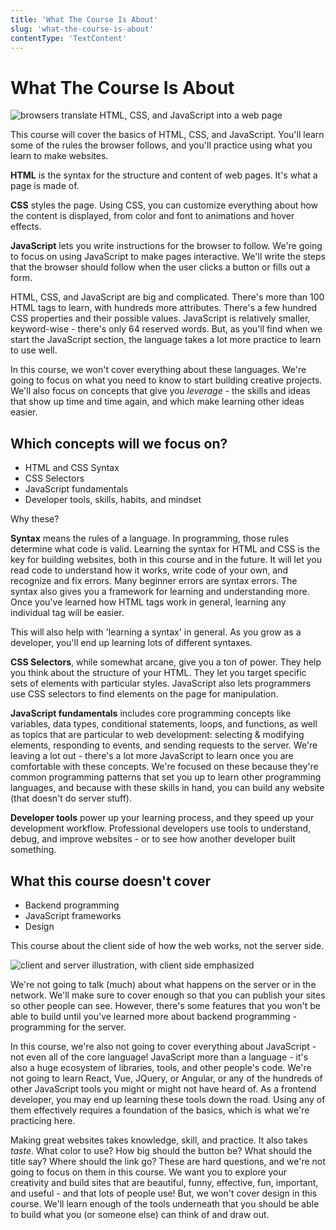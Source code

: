 ```yaml
---
title: 'What The Course Is About'
slug: 'what-the-course-is-about'
contentType: 'TextContent'
---
```


# What The Course Is About

![browsers translate HTML, CSS, and JavaScript into a web page](./browsers-translate-into-page.png)

This course will cover the basics of HTML, CSS, and JavaScript. You'll learn some of the rules the
browser follows, and you'll practice using what you learn to make websites.

**HTML** is the syntax for the structure and content of web pages. It's what a page is made of.

**CSS** styles the page. Using CSS, you can customize everything about how the content is displayed,
from color and font to animations and hover effects.

**JavaScript** lets you write instructions for the browser to follow. We're going to focus on using
JavaScript to make pages interactive. We'll write the steps that the browser should follow when the
user clicks a button or fills out a form.

HTML, CSS, and JavaScript are big and complicated. There's more than 100 HTML tags to learn, with
hundreds more attributes. There's a few hundred CSS properties and their possible values. JavaScript
is relatively smaller, keyword-wise - there's only 64 reserved words. But, as you'll find when we
start the JavaScript section, the language takes a lot more practice to learn to use well.

In this course, we won't cover everything about these languages. We're going to focus on what you
need to know to start building creative projects. We'll also focus on concepts that give you
_leverage_ - the skills and ideas that show up time and time again, and which make learning other
ideas easier.

## Which concepts will we focus on?

- HTML and CSS Syntax
- CSS Selectors
- JavaScript fundamentals
- Developer tools, skills, habits, and mindset

Why these?

**Syntax** means the rules of a language. In programming, those rules determine what code is valid.
Learning the syntax for HTML and CSS is the key for building websites, both in this course and in
the future. It will let you read code to understand how it works, write code of your own, and
recognize and fix errors. Many beginner errors are syntax errors. The syntax also gives you a
framework for learning and understanding more. Once you've learned how HTML tags work in general,
learning any individual tag will be easier.

This will also help with 'learning a syntax' in general. As you grow as a developer, you'll end up
learning lots of different syntaxes.

**CSS Selectors**, while somewhat arcane, give you a ton of power. They help you think about the
structure of your HTML. They let you target specific sets of elements with particular styles.
JavaScript also lets programmers use CSS selectors to find elements on the page for manipulation.

**JavaScript fundamentals** includes core programming concepts like variables, data types,
conditional statements, loops, and functions, as well as topics that are particular to web
development: selecting & modifying elements, responding to events, and sending requests to the
server. We're leaving a lot out - there's a lot more JavaScript to learn once you are comfortable
with these concepts. We're focused on these because they're common programming patterns that set you
up to learn other programming languages, and because with these skills in hand, you can build any
website (that doesn't do server stuff).

**Developer tools** power up your learning process, and they speed up your development workflow.
Professional developers use tools to understand, debug, and improve websites - or to see how another
developer built something.

## What this course doesn't cover

- Backend programming
- JavaScript frameworks
- Design

This course about the client side of how the web works, not the server side.

![client and server illustration, with client side emphasized](./client-server-with-client-emphasized.png)

We're not going to talk (much) about what happens on the server or in the network. We'll make sure
to cover enough so that you can publish your sites so other people can see. However, there's some
features that you won't be able to build until you've learned more about backend programming -
programming for the server.

In this course, we're also not going to cover everything about JavaScript - not even all of the core
language! JavaScript more than a language - it's also a huge ecosystem of libraries, tools, and
other people's code. We're not going to learn React, Vue, JQuery, or Angular, or any of the hundreds
of other JavaScript tools you might or might not have heard of. As a frontend developer, you may end
up learning these tools down the road. Using any of them effectively requires a foundation of the
basics, which is what we're practicing here.

Making great websites takes knowledge, skill, and practice. It also takes _taste_. What color to
use? How big should the button be? What should the title say? Where should the link go? These are
hard questions, and we're not going to focus on them in this course. We want you to explore your
creativity and build sites that are beautiful, funny, effective, fun, important, and useful - and
that lots of people use! But, we won't cover design in this course. We'll learn enough of the tools
underneath that you should be able to build what you (or someone else) can think of and draw out.
